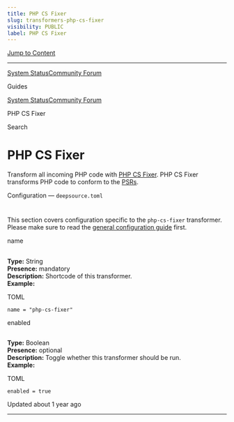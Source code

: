 ```yaml
---
title: PHP CS Fixer
slug: transformers-php-cs-fixer
visibility: PUBLIC
label: PHP CS Fixer
---
```

[Jump to Content](#content)

* * *

[System Status](https://deepsourcestatus.com/)[Community Forum](https://discuss.deepsource.com/)

Guides

[System Status](https://deepsourcestatus.com/)[Community Forum](https://discuss.deepsource.com/)

PHP CS Fixer

Search

PHP CS Fixer
============

Transform all incoming PHP code with [PHP CS Fixer](https://cs.symfony.com/). PHP CS Fixer transforms PHP code to conform to the [PSRs](https://www.php-fig.org/psr/).

Configuration — `deepsource.toml`

[](#configuration--deepsourcetoml)
=======================================================================

This section covers configuration specific to the `php-cs-fixer` transformer. Please make sure to read the [general configuration guide](https://deepsource-docs.readme.io/docs/configuration) first.

name

[](#name)
-----------------

**Type:** String  
**Presence:** mandatory  
**Description:** Shortcode of this transformer.  
**Example:**

TOML

`name = "php-cs-fixer"`

enabled

[](#enabled)
-----------------------

**Type:** Boolean  
**Presence:** optional  
**Description:** Toggle whether this transformer should be run.  
**Example:**

TOML

`enabled = true`

Updated about 1 year ago

* * *
